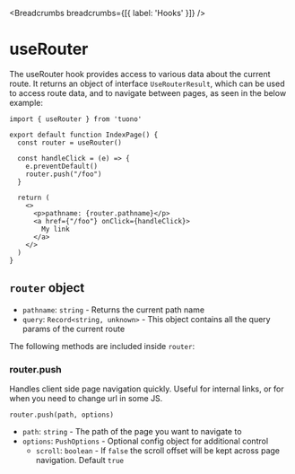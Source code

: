 
<MetaTags
  title="Tuono - useRouter"
  canonical="https://tuono.dev/documentation/hooks/use-router"
/>


<Breadcrumbs breadcrumbs={[{ label: 'Hooks' }]} />

# useRouter

The useRouter hook provides access to various data about the current route. It returns an object of interface `UseRouterResult`, which can be used to access route data, and to navigate between pages, as seen in the below example:

```
import { useRouter } from 'tuono'

export default function IndexPage() {
  const router = useRouter()

  const handleClick = (e) => {
    e.preventDefault()
    router.push("/foo")
  }

  return (
    <>
      <p>pathname: {router.pathname}</p>
      <a href={"/foo"} onClick={handleClick}>
        My link
      </a>
    </>
  )
}
```

## `router` object

- `pathname`: `string` - Returns the current path name
- `query`: `Record<string, unknown>` - This object contains all the query params of the current route

The following methods are included inside `router`:

### router.push

Handles client side page navigation quickly. Useful for internal links, or for when you need to change url in some JS.

```
router.push(path, options)
```

- `path`: `string` - The path of the page you want to navigate to
- `options`: `PushOptions` - Optional config object for additional control
  - `scroll`: `boolean` - If `false` the scroll offset will be kept across page navigation. Default `true`
